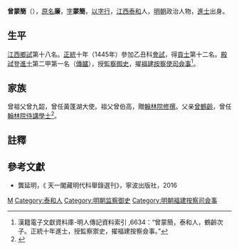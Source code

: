 '''曾蒙簡'''（{{bd|1407年||？|catIdx=Z曾}}），[[原名|原名]]'''廉'''，[[表字|字]]'''蒙簡'''，[[以字行|以字行]]，[[江西|江西]][[泰和|泰和]]人，[[明朝|明朝]]政治人物，[[進士|進士]]出身。

==生平==
[[江西|江西]][[鄉試|鄉試]]第十八名。[[正統_(年號)|正統]]十年（1445年）參加乙丑科[[會試|會試]]，得[[貢士|貢士]]第十二名。[[殿試|殿試]]登[[進士|進士]]第二甲第一名（[[傳臚|傳臚]]），授[[監察御史|監察御史]]，擢[[福建|福建]][[按察使司|按察使司]][[僉事|僉事]]<ref>  漢籍電子文獻資料庫-明人傳記資料索引 ,6634：“曾蒙簡，泰和人，鶴齡次子。正統十年進士，授監察禦史，擢福建按察僉事。”</ref>。

== 家族 ==
曾祖父曾九韶，曾任黃蓬湖大使。祖父曾伯高，贈[[翰林院|翰林院]][[修撰|修撰]]。父亲[[曾鶴齡|曾鶴齡]]，曾任[[翰林院侍講學士|翰林院侍講學士]]<ref>{{Cite book|title=天一阁藏明代科举录选刊 登科录 点校本|last=龚延明主编|first=|publisher=宁波出版社|year=2016|isbn=978-7-5526-2320-8|location=宁波|pages=|quote=《天一阁藏明代科举录选刊·登科录》之《正統十年乙丑科殿試金榜》}}</ref>。

==註釋==
{{reflist}}

==參考文獻==
*龔延明，《 天一閣藏明代科舉錄選刊》，寧波出版社，2016

{{正統十年乙丑科殿試金榜}}

{{Authority control}}

{{DEFAULTSORT:Zeng}}
[[Category:曾姓|M]]
[[Category:泰和人|Category:泰和人]]
[[Category:明朝监察御史|Category:明朝监察御史]]
[[Category:明朝福建按察司僉事|Category:明朝福建按察司僉事]]